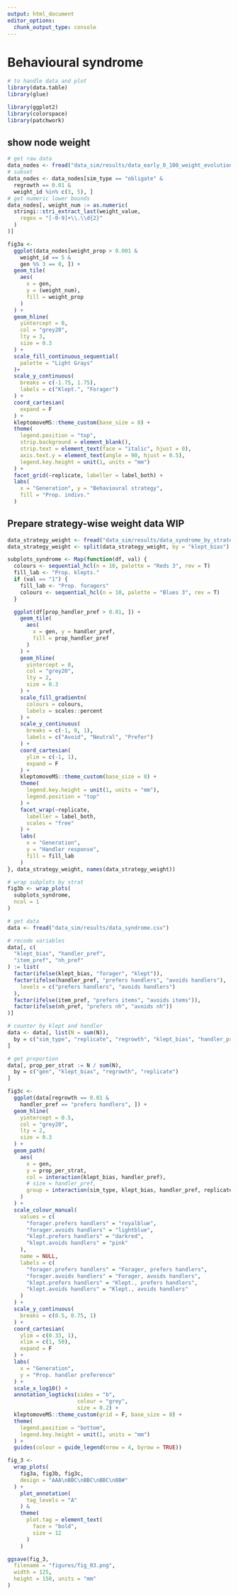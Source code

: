 ```yaml
---
output: html_document
editor_options: 
  chunk_output_type: console
---
```


# Behavioural syndrome

```r
# to handle data and plot
library(data.table)
library(glue)

library(ggplot2)
library(colorspace)
library(patchwork)
```

## show node weight

```r
# get raw data
data_nodes <- fread("data_sim/results/data_early_0_100_weight_evolution.csv")
# subset
data_nodes <- data_nodes[sim_type == "obligate" &
  regrowth == 0.01 &
  weight_id %in% c(3, 5), ]
# get numeric lower bounds
data_nodes[, weight_num := as.numeric(
  stringi::stri_extract_last(weight_value,
    regex = "[-0-9]+\\.\\d{2}"
  )
)]
```

```r
fig3a <-
  ggplot(data_nodes[weight_prop > 0.001 &
    weight_id == 5 &
    gen %% 3 == 0, ]) +
  geom_tile(
    aes(
      x = gen,
      y = (weight_num),
      fill = weight_prop
    )
  ) +
  geom_hline(
    yintercept = 0,
    col = "grey20",
    lty = 3,
    size = 0.3
  ) +
  scale_fill_continuous_sequential(
    palette = "Light Grays"
  )+
  scale_y_continuous(
    breaks = c(-1.75, 1.75),
    labels = c("Klept.", "Forager")
  ) +
  coord_cartesian(
    expand = F
  ) +
  kleptomoveMS::theme_custom(base_size = 8) +
  theme(
    legend.position = "top",
    strip.background = element_blank(),
    strip.text = element_text(face = "italic", hjust = 0),
    axis.text.y = element_text(angle = 90, hjust = 0.5),
    legend.key.height = unit(1, units = "mm")
  ) +
  facet_grid(~replicate, labeller = label_both) +
  labs(
    x = "Generation", y = "Behavioural strategy",
    fill = "Prop. indivs."
  )
```

## Prepare strategy-wise weight data WIP

```r
data_strategy_weight <- fread("data_sim/results/data_syndrome_by_strategy.csv")
data_strategy_weight <- split(data_strategy_weight, by = "klept_bias")
```


```r
subplots_syndrome <- Map(function(df, val) {
  colours <- sequential_hcl(n = 10, palette = "Reds 3", rev = T)
  fill_lab <- "Prop. klepts."
  if (val == "1") {
    fill_lab <- "Prop. foragers"
    colours <- sequential_hcl(n = 10, palette = "Blues 3", rev = T)
  }

  ggplot(df[prop_handler_pref > 0.01, ]) +
    geom_tile(
      aes(
        x = gen, y = handler_pref,
        fill = prop_handler_pref
      )
    ) +
    geom_hline(
      yintercept = 0,
      col = "grey20",
      lty = 2,
      size = 0.3
    ) +
    scale_fill_gradientn(
      colours = colours,
      labels = scales::percent
    ) +
    scale_y_continuous(
      breaks = c(-1, 0, 1),
      labels = c("Avoid", "Neutral", "Prefer")
    ) +
    coord_cartesian(
      ylim = c(-1, 1),
      expand = F
    ) +
    kleptomoveMS::theme_custom(base_size = 8) +
    theme(
      legend.key.height = unit(1, units = "mm"),
      legend.position = "top"
    ) +
    facet_wrap(~replicate,
      labeller = label_both,
      scales = "free"
    ) +
    labs(
      x = "Generation",
      y = "Handler response",
      fill = fill_lab
    )
}, data_strategy_weight, names(data_strategy_weight))

# wrap subplots by strat
fig3b <- wrap_plots(
  subplots_syndrome,
  ncol = 1
)
```

```r
# get data
data <- fread("data_sim/results/data_syndrome.csv")

# recode variables
data[, c(
  "klept_bias", "handler_pref",
  "item_pref", "nh_pref"
) := list(
  factor(ifelse(klept_bias, "forager", "klept")),
  factor(ifelse(handler_pref, "prefers handlers", "avoids handlers"),
    levels = c("prefers handlers", "avoids handlers")
  ),
  factor(ifelse(item_pref, "prefers items", "avoids items")),
  factor(ifelse(nh_pref, "prefers nh", "avoids nh"))
)]
```

```r
# counter by klept and handler
data <- data[, list(N = sum(N)),
  by = c("sim_type", "replicate", "regrowth", "klept_bias", "handler_pref", "gen")
]

# get proportion
data[, prop_per_strat := N / sum(N),
  by = c("gen", "klept_bias", "regrowth", "replicate")
]
```

```r
fig3c <-
  ggplot(data[regrowth == 0.01 &
    handler_pref == "prefers handlers", ]) +
  geom_hline(
    yintercept = 0.5,
    col = "grey20",
    lty = 2,
    size = 0.3
  ) +
  geom_path(
    aes(
      x = gen,
      y = prop_per_strat,
      col = interaction(klept_bias, handler_pref),
      # size = handler_pref,
      group = interaction(sim_type, klept_bias, handler_pref, replicate)
    )
  ) +
  scale_colour_manual(
    values = c(
      "forager.prefers handlers" = "royalblue",
      "forager.avoids handlers" = "lightblue",
      "klept.prefers handlers" = "darkred",
      "klept.avoids handlers" = "pink"
    ),
    name = NULL,
    labels = c(
      "forager.prefers handlers" = "Forager, prefers handlers",
      "forager.avoids handlers" = "Forager, avoids handlers",
      "klept.prefers handlers" = "Klept., prefers handlers",
      "klept.avoids handlers" = "Klept., avoids handlers"
    )
  ) +
  scale_y_continuous(
    breaks = c(0.5, 0.75, 1)
  ) +
  coord_cartesian(
    ylim = c(0.33, 1),
    xlim = c(1, 50),
    expand = F
  ) +
  labs(
    x = "Generation",
    y = "Prop. handler preference"
  ) +
  scale_x_log10() +
  annotation_logticks(sides = "b",
                      colour = "grey",
                      size = 0.2) +
  kleptomoveMS::theme_custom(grid = F, base_size = 8) +
  theme(
    legend.position = "bottom",
    legend.key.height = unit(1, units = "mm")
  ) +
  guides(colour = guide_legend(nrow = 4, byrow = TRUE))
```

```r
fig_3 <-
  wrap_plots(
    fig3a, fig3b, fig3c,
    design = "AAA\nBBC\nBBC\nBBC\nBB#"
  ) +
    plot_annotation(
      tag_levels = "A"
    ) &
    theme(
      plot.tag = element_text(
        face = "bold",
        size = 12
      )
    )
```


```r
ggsave(fig_3,
  filename = "figures/fig_03.png",
  width = 125,
  height = 150, units = "mm"
)
```

